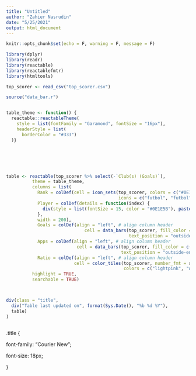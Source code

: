```yaml
---
title: "Untitled"
author: "Zahier Nasrudin"
date: "5/25/2021"
output: html_document
---
```


```r
knitr::opts_chunk$set(echo = F, warning = F, message = F)

library(dplyr)
library(readr)
library(reactable)
library(reactablefmtr)
library(htmltools)


```

```r

top_scorer <- read_csv("top_scorer.csv")

source("data_bar.r")


table_theme <- function() {
  reactable::reactableTheme(
    style = list(fontFamily = "Garamond", fontSize = "16px"),
    headerStyle = list(
      borderColor = "#333")
  )}






table <- reactable(top_scorer %>% select(-`Club(s) (Goals)`),
          theme = table_theme,
          columns = list(
            Rank = colDef(cell = icon_sets(top_scorer, colors = c("#0E1E5B", "#0E1E5B", "#0E1E5B"),
                                           icons = c("futbol", "futbol", "futbol"))),
            Player = colDef(details = function(index) {
              div(style = list(fontSize = 15, color = "#0E1E5B"), paste("Goals:",top_scorer[index, "Club(s) (Goals)"]))
            },
            width = 200),
            Goals = colDef(align = "left", # align column header
                              cell = data_bars(top_scorer, fill_color = c("#0E1E5B"),
                                               text_position = "outside-end")),
            Apps = colDef(align = "left", # align column header
                           cell = data_bars(top_scorer, fill_color = c("#0E1E5B"),
                                            text_position = "outside-end")),
            Ratio = colDef(align = "left", # align column header
                          cell = color_tiles(top_scorer, number_fmt = scales::percent,
                                             colors = c("lightpink", "white", "#bfeeff", "#96c5f1", "#6594C0")))),
          highlight = TRUE,
          searchable = TRUE)



div(class = "title",
  div("Table last updated on", format(Sys.Date(), "%b %d %Y"),
  table)
)



```

.title {

font-family: "Courier New";

font-size: 18px;

}
